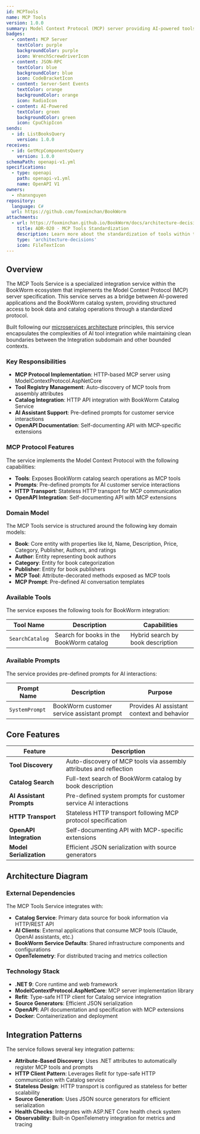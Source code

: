 ```yaml
---
id: MCPTools
name: MCP Tools
version: 1.0.0
summary: Model Context Protocol (MCP) server providing AI-powered tools and components for managing BookWorm catalog data and operations
badges:
  - content: MCP Server
    textColor: purple
    backgroundColor: purple
    icon: WrenchScrewdriverIcon
  - content: JSON-RPC
    textColor: blue
    backgroundColor: blue
    icon: CodeBracketIcon
  - content: Server-Sent Events
    textColor: orange
    backgroundColor: orange
    icon: RadioIcon
  - content: AI-Powered
    textColor: green
    backgroundColor: green
    icon: CpuChipIcon
sends:
  - id: ListBooksQuery
    version: 1.0.0
receives:
  - id: GetMcpComponentsQuery
    version: 1.0.0
schemaPath: openapi-v1.yml
specifications:
  - type: openapi
    path: openapi-v1.yml
    name: OpenAPI V1
owners:
  - nhanxnguyen
repository:
  language: C#
  url: https://github.com/foxminchan/BookWorm
attachments:
  - url: https://foxminchan.github.io/BookWorm/docs/architecture-decisions/adr-020-mcp-tools-standardize
    title: ADR-020 - MCP Tools Standardization
    description: Learn more about the standardization of tools within the MCP ecosystem.
    type: 'architecture-decisions'
    icon: FileTextIcon
---
```


<Tiles>
  <Tile
    icon="DocumentIcon"
    href={`/docs/services/${frontmatter.id}/${frontmatter.version}/changelog`}
    title="View the changelog"
    description="Want to know the history of this service? View the change logs"
  />
  <Tile
    icon="UserGroupIcon"
    href="/docs/users/nhanxnguyen"
    title="Contact the author"
    description="Any questions? Feel free to contact the owners"
  />
  <Tile
    icon="BoltIcon"
    href={`/visualiser/services/${frontmatter.id}/${frontmatter.version}`}
    title={`Sends ${frontmatter.sends.length} messages`}
    description="This service sends messages to downstream consumers"
  />
  <Tile
    icon="BoltIcon"
    href={`/visualiser/services/${frontmatter.id}/${frontmatter.version}`}
    title={`Receives ${frontmatter.receives.length} messages`}
    description="This service receives messages from other services"
  />
</Tiles>

## Overview

The MCP Tools Service is a specialized integration service within the BookWorm ecosystem that implements the Model Context Protocol (MCP) server specification. This service serves as a bridge between AI-powered applications and the BookWorm catalog system, providing structured access to book data and catalog operations through a standardized protocol.

Built following our [microservices architecture](https://foxminchan.github.io/BookWorm/docs/architecture-decisions/adr-001-microservices-architecture) principles, this service encapsulates the complexities of AI tool integration while maintaining clean boundaries between the Integration subdomain and other bounded contexts.

### Key Responsibilities

- **MCP Protocol Implementation**: HTTP-based MCP server using ModelContextProtocol.AspNetCore
- **Tool Registry Management**: Auto-discovery of MCP tools from assembly attributes
- **Catalog Integration**: HTTP API integration with BookWorm Catalog Service
- **AI Assistant Support**: Pre-defined prompts for customer service interactions
- **OpenAPI Documentation**: Self-documenting API with MCP-specific extensions

### MCP Protocol Features

The service implements the Model Context Protocol with the following capabilities:

- **Tools**: Exposes BookWorm catalog search operations as MCP tools
- **Prompts**: Pre-defined prompts for AI customer service interactions
- **HTTP Transport**: Stateless HTTP transport for MCP communication
- **OpenAPI Integration**: Self-documenting API with MCP extensions

### Domain Model

The MCP Tools service is structured around the following key domain models:

- **Book**: Core entity with properties like Id, Name, Description, Price, Category, Publisher, Authors, and ratings
- **Author**: Entity representing book authors
- **Category**: Entity for book categorization
- **Publisher**: Entity for book publishers
- **MCP Tool**: Attribute-decorated methods exposed as MCP tools
- **MCP Prompt**: Pre-defined AI conversation templates

### Available Tools

The service exposes the following tools for BookWorm integration:

| Tool Name       | Description                              | Capabilities                      |
| --------------- | ---------------------------------------- | --------------------------------- |
| `SearchCatalog` | Search for books in the BookWorm catalog | Hybrid search by book description |

### Available Prompts

The service provides pre-defined prompts for AI interactions:

| Prompt Name    | Description                                | Purpose                                    |
| -------------- | ------------------------------------------ | ------------------------------------------ |
| `SystemPrompt` | BookWorm customer service assistant prompt | Provides AI assistant context and behavior |

## Core Features

| Feature                  | Description                                                        |
| ------------------------ | ------------------------------------------------------------------ |
| **Tool Discovery**       | Auto-discovery of MCP tools via assembly attributes and reflection |
| **Catalog Search**       | Full-text search of BookWorm catalog by book description           |
| **AI Assistant Prompts** | Pre-defined system prompts for customer service AI interactions    |
| **HTTP Transport**       | Stateless HTTP transport following MCP protocol specification      |
| **OpenAPI Integration**  | Self-documenting API with MCP-specific extensions                  |
| **Model Serialization**  | Efficient JSON serialization with source generators                |

## Architecture Diagram

<NodeGraph />

### External Dependencies

The MCP Tools Service integrates with:

- **Catalog Service**: Primary data source for book information via HTTP/REST API
- **AI Clients**: External applications that consume MCP tools (Claude, OpenAI assistants, etc.)
- **BookWorm Service Defaults**: Shared infrastructure components and configurations
- **OpenTelemetry**: For distributed tracing and metrics collection

### Technology Stack

- **.NET 9**: Core runtime and web framework
- **ModelContextProtocol.AspNetCore**: MCP server implementation library
- **Refit**: Type-safe HTTP client for Catalog service integration
- **Source Generators**: Efficient JSON serialization
- **OpenAPI**: API documentation and specification with MCP extensions
- **Docker**: Containerization and deployment

## Integration Patterns

The service follows several key integration patterns:

- **Attribute-Based Discovery**: Uses .NET attributes to automatically register MCP tools and prompts
- **HTTP Client Pattern**: Leverages Refit for type-safe HTTP communication with Catalog service
- **Stateless Design**: HTTP transport is configured as stateless for better scalability
- **Source Generation**: Uses JSON source generators for efficient serialization
- **Health Checks**: Integrates with ASP.NET Core health check system
- **Observability**: Built-in OpenTelemetry integration for metrics and tracing
